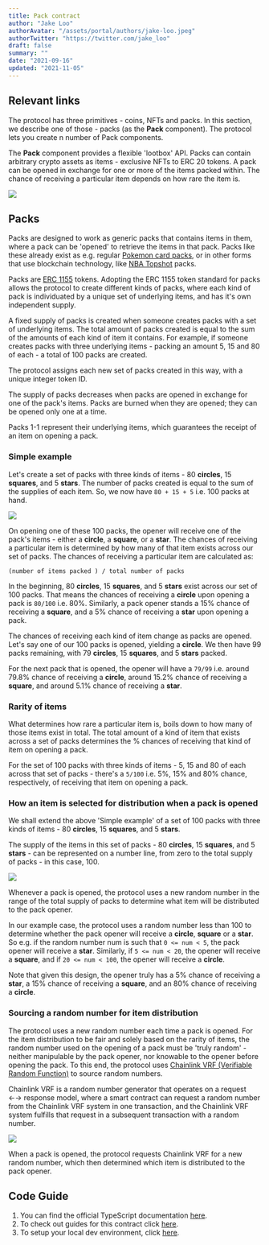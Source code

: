 ```yaml
---
title: Pack contract
author: "Jake Loo"
authorAvatar: "/assets/portal/authors/jake-loo.jpeg"
authorTwitter: "https://twitter.com/jake_loo"
draft: false
summary: ""
date: "2021-09-16"
updated: "2021-11-05"
---
```


## Relevant links

<SimpleGrid columns="2" gap="5">
  <MdxLinkCard
    title="Guides"
    subtitle="Guides about Pack contract"
    contractType="pack"
    type="guides"
  />
  <MdxLinkCard
    title="JavaScript docs"
    subtitle="Learn how to use the Pack contract with our SDK"
    contractType="pack"
    type="typescript-docs"
  />
</SimpleGrid>

The protocol has three primitives - coins, NFTs and packs. In this section, we describe one of those - packs (as the **Pack** component). The protocol lets you create n number of Pack components.

The **Pack** component provides a flexible 'lootbox' API. Packs can contain arbitrary crypto assets as items - exclusive NFTs to ERC 20 tokens. A pack can be opened in exchange for one or more of the items packed within. The chance of receiving a particular item depends on how rare the item is.

![](/assets/portal/contracts/pack/pack.png)

## Packs

Packs are designed to work as generic packs that contains items in them, where a pack can be 'opened' to retrieve the items in that pack. Packs like these already exist as e.g. regular [Pokemon card packs](https://www.pokemoncenter.com/category/booster-packs), or in other forms that use blockchain technology, like [NBA Topshot](https://nbatopshot.com/) packs.

Packs are [ERC 1155](https://eips.ethereum.org/EIPS/eip-1155#motivation) tokens. Adopting the ERC 1155 token standard for packs allows the protocol to create different kinds of packs, where each kind of pack is individuated by a unique set of underlying items, and has it's own independent supply.

A fixed supply of packs is created when someone creates packs with a set of underlying items. The total amount of packs created is equal to the sum of the amounts of each kind of item it contains. For example, if someone creates packs with three underlying items - packing an amount 5, 15 and 80 of each - a total of 100 packs are created.

The protocol assigns each new set of packs created in this way, with a unique integer token ID.

The supply of packs decreases when packs are opened in exchange for one of the pack's items. Packs are burned when they are opened; they can be opened only one at a time.

Packs 1-1 represent their underlying items, which guarantees the receipt of an item on opening a pack.

### Simple example

Let's create a set of packs with three kinds of items - 80 **circles**, 15 **squares**, and 5 **stars**. The number of packs created is equal to the sum of the supplies of each item. So, we now have `80 + 15 + 5` i.e. 100 packs at hand.

![](/assets/portal/contracts/pack/pack-diagram.png)

On opening one of these 100 packs, the opener will receive one of the pack's items - either a **circle**, a **square**, or a **star**. The chances of receiving a particular item is determined by how many of that item exists across our set of packs. The chances of receiving a particular item are calculated as:

`(number of items packed ) / total number of packs`

In the beginning, 80 **circles**, 15 **squares**, and 5 **stars** exist across our set of 100 packs. That means the chances of receiving a **circle** upon opening a pack is `80/100` i.e. 80%. Similarly, a pack opener stands a 15% chance of receiving a **square**, and a 5% chance of receiving a **star** upon opening a pack.

The chances of receiving each kind of item change as packs are opened. Let's say one of our 100 packs is opened, yielding a **circle**. We then have 99 packs remaining, with 79 **circles**, 15 **squares**, and 5 **stars** packed.

For the next pack that is opened, the opener will have a `79/99` i.e. around 79.8% chance of receiving a **circle**, around 15.2% chance of receiving a **square**, and around 5.1% chance of receiving a **star**.

### Rarity of items

What determines how rare a particular item is, boils down to how many of those items exist in total. The total amount of a kind of item that exists across a set of packs determines the % chances of receiving that kind of item on opening a pack.

For the set of 100 packs with three kinds of items - 5, 15 and 80 of each across that set of packs - there's a `5/100` i.e. 5%, 15% and 80% chance, respectively, of receiving that item on opening a pack.

### How an item is selected for distribution when a pack is opened

We shall extend the above 'Simple example' of a set of 100 packs with three kinds of items - 80 **circles**, 15 **squares**, and 5 **stars**.

The supply of the items in this set of packs - 80 **circles**, 15 **squares**, and 5 **stars** - can be represented on a number line, from zero to the total supply of packs - in this case, 100.

![](/assets/portal/contracts/pack/pack-distribution.png)

Whenever a pack is opened, the protocol uses a new random number in the range of the total supply of packs to determine what item will be distributed to the pack opener.

In our example case, the protocol uses a random number less than 100 to determine whether the pack opener will receive a **circle**, **square** or a **star**. So e.g. if the random number num is such that `0 <= num < 5`, the pack opener will receive a **star**. Similarly, if `5 <= num < 20`, the opener will receive a **square**, and if `20 <= num < 100`, the opener will receive a **circle**.

Note that given this design, the opener truly has a 5% chance of receiving a **star**, a 15% chance of receiving a **square**, and an 80% chance of receiving a **circle**.

### Sourcing a random number for item distribution

The protocol uses a new random number each time a pack is opened.
For the item distribution to be fair and solely based on the rarity of items, the random number used on the opening of a pack must be 'truly random' - neither manipulable by the pack opener, nor knowable to the opener before opening the pack.
To this end, the protocol uses [Chainlink VRF (Verifiable Random Function)](https://docs.chain.link/docs/chainlink-vrf/) to source random numbers.

Chainlink VRF is a random number generator that operates on a request ←→ response model, where a smart contract can request a random number from the Chainlink VRF system in one transaction, and the Chainlink VRF system fulfills that request in a subsequent transaction with a random number.

![](/assets/portal/contracts/pack/pack-final-diagram.png)

When a pack is opened, the protocol requests Chainlink VRF for a new random number, which then determined which item is distributed to the pack opener.

## Code Guide

1. You can find the official TypeScript documentation [here](https://docs.thirdweb.com/typescript/sdk.pack).
2. To check out guides for this contract click [here](/guides/pack).
3. To setup your local dev environment, click [here](/guides/sdk-guide).

<MdxNavigation>
  <MdxNavigationItem
    href="/contracts/marketplace"
    title="Marketplace"
  />
  <MdxNavigationItem 
    href="/contracts/split" 
    title="Split" 
    next 
  />
</MdxNavigation>
